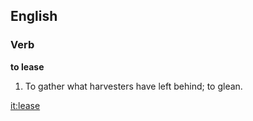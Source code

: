 ==English==

===Verb===

'''to lease'''

#To gather what harvesters have left behind; to glean.

[[it:lease]]